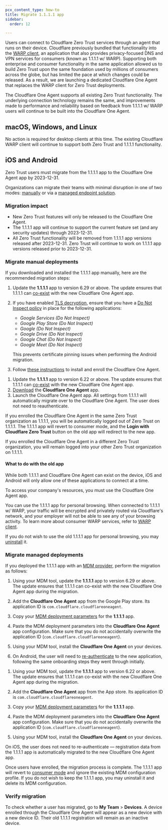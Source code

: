```yaml
---
pcx_content_type: how-to
title: Migrate 1.1.1.1 app
sidebar:
  order: 12

---
```



Users can connect to Cloudflare Zero Trust services through an agent that runs on their device. Cloudflare previously bundled that functionality into the [WARP client](/warp-client/), an application that also provides privacy-focused DNS and VPN services for consumers (known as 1.1.1.1 w/ WARP). Supporting both enterprise and consumer functionality in the same application allowed us to build Zero Trust upon the same foundation used by millions of consumers across the globe, but has limited the pace at which changes could be released. As a result, we are launching a dedicated Cloudflare One Agent that replaces the WARP client for Zero Trust deployments.

The Cloudflare One Agent supports all existing Zero Trust functionality. The underlying connection technology remains the same, and improvements made to performance and reliability based on feedback from 1.1.1.1 w/ WARP users will continue to be built into the Cloudflare One Agent.

## macOS, Windows, and Linux

No action is required for desktop clients at this time. The existing Cloudflare WARP client will continue to support both Zero Trust and 1.1.1.1 functionality.

## iOS and Android

Zero Trust users must migrate from the 1.1.1.1 app to the Cloudflare One Agent app by 2023-12-31.

Organizations can migrate their teams with minimal disruption in one of two modes: [manually](#migrate-manual-deployments) or via a [managed endpoint solution](#migrate-managed-deployments).

### Migration impact

* New Zero Trust features will only be released to the Cloudflare One Agent.
* The 1.1.1.1 app will continue to support the current feature set (and any security updates) through 2023-12-31.
* All Zero Trust functionality will be removed from 1.1.1.1 app versions released after 2023-12-31. Zero Trust will continue to work on 1.1.1.1 app versions released prior to 2023-12-31.

### Migrate manual deployments

If you downloaded and installed the 1.1.1.1 app manually, here are the recommended migration steps:

<Tabs> <TabItem label="android">

1. Update the **1.1.1.1** app to version 6.29 or above. The update ensures that 1.1.1.1 can [co-exist](#what-to-do-with-the-old-app) with the new Cloudflare One Agent app.

2. If you have enabled [TLS decryption](/cloudflare-one/policies/gateway/http-policies/tls-decryption/), ensure that you have a [Do Not Inspect policy](/cloudflare-one/policies/gateway/initial-setup/http/#bypass-inspection-for-incompatible-applications) in place for the following applications:

   * *Google Services (Do Not Inspect)*
   * *Google Play Store (Do Not Inspect)*
   * *Google (Do Not Inspect)*
   * *Google Drive (Do Not Inspect)*
   * *Google Chat (Do Not Inspect)*
   * *Google Meet (Do Not Inspect)*

   This prevents certificate pinning issues when performing the Android migration.

3. Follow [these instructions](/cloudflare-one/connections/connect-devices/warp/deployment/manual-deployment/#ios-android-and-chromeos) to install and enroll the Cloudflare One Agent.

</TabItem> <TabItem label="ios">

1. Update the **1.1.1.1** app to version 6.22 or above. The update ensures that 1.1.1.1 can [co-exist](#what-to-do-with-the-old-app) with the new Cloudflare One Agent app.
2. [Download](/cloudflare-one/connections/connect-devices/warp/download-warp/#ios) the **Cloudflare One Agent** app.
3. Launch the Cloudflare One Agent app. All settings from 1.1.1.1 will automatically migrate over to the Cloudflare One Agent. The user does not need to reauthenticate.

</TabItem> </Tabs>

If you enrolled the Cloudflare One Agent in the same Zero Trust organization as 1.1.1.1, you will be automatically logged out of Zero Trust on 1.1.1.1. The 1.1.1.1 app will revert to consumer mode, and the **Login with Cloudflare Zero Trust**  button on the old app will redirect to the new app.

If you enrolled the Cloudflare One Agent in a different Zero Trust organization, you will remain logged into your other Zero Trust organization on 1.1.1.1.

#### What to do with the old app

While both 1.1.1.1 and Cloudflare One Agent can exist on the device, iOS and Android will only allow one of these applications to connect at a time.

To access your company's resources, you must use the Cloudflare One Agent app.

You can use the 1.1.1.1 app for personal browsing. When connected to 1.1.1.1 w/ WARP, your traffic will be encrypted and privately routed via Cloudflare's network, and your employer will not be able to see any of your browsing activity. To learn more about consumer WARP services, refer to [WARP client](/warp-client/).

If you do not wish to use the old 1.1.1.1 app for personal browsing, you may [uninstall](/cloudflare-one/connections/connect-devices/warp/remove-warp/#ios-and-android) it.

### Migrate managed deployments

If you deployed the 1.1.1.1 app with an [MDM provider](/cloudflare-one/connections/connect-devices/warp/deployment/mdm-deployment/), perform the migration as follows:

<Tabs> <TabItem label="android">

1. Using your MDM tool, update the **1.1.1.1** app to version 6.29 or above. The update ensures that 1.1.1.1 can co-exist with the new Cloudflare One Agent app during the migration.

2. Add the **Cloudflare One Agent** app from the Google Play store. Its application ID is `com.cloudflare.cloudflareoneagent`.

3. Copy your [MDM deployment parameters](/cloudflare-one/connections/connect-devices/warp/deployment/mdm-deployment/#android) for the **1.1.1.1** app.

4. Paste the MDM deployment parameters into the **Cloudflare One Agent** app configuration. Make sure that you do not accidentally overwrite the application ID (`com.cloudflare.cloudflareoneagent`).

5. Using your MDM tool, install the **Cloudflare One Agent** on your devices.

6. On Android, the user will need to [re-authenticate](/cloudflare-one/connections/connect-devices/warp/deployment/manual-deployment/#ios-android-and-chromeos) to the new application, following the same onboarding steps they went through initially.

</TabItem> <TabItem label="ios">

1. Using your MDM tool, update the **1.1.1.1** app to version 6.22 or above. The update ensures that 1.1.1.1 can co-exist with the new Cloudflare One Agent app during the migration.

2. Add the **Cloudflare One Agent** app from the App store. Its application ID is `com.cloudflare.cloudflareoneagent`.

3. Copy your [MDM deployment parameters](/cloudflare-one/connections/connect-devices/warp/deployment/mdm-deployment/#android) for the **1.1.1.1** app.

4. Paste the MDM deployment parameters into the **Cloudflare One Agent** app configuration. Make sure that you do not accidentally overwrite the application ID (`com.cloudflare.cloudflareoneagent`).

5. Using your MDM tool, install the **Cloudflare One Agent** on your devices.

On iOS, the user does not need to re-authenticate — registration data from the 1.1.1.1 app is automatically migrated to the new Cloudflare One Agent app.

</TabItem> </Tabs>

Once users have enrolled, the migration process is complete. The 1.1.1.1 app will revert to [consumer mode](#what-to-do-with-the-old-app) and ignore the existing MDM configuration profile. If you do not wish to keep the 1.1.1.1 app, you may uninstall it and delete its MDM configuration.

### Verify migration

To check whether a user has migrated, go to **My Team** > **Devices**. A device enrolled through the Cloudflare One Agent will appear as a new device with a new device ID. Their old 1.1.1.1 registration will remain as an inactive device.
